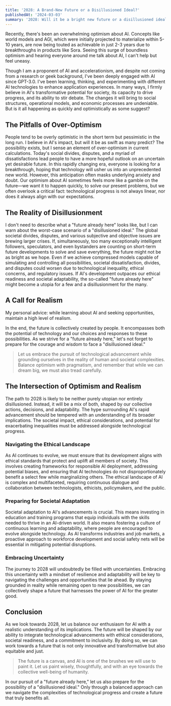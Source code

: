 ```yaml
---
title: '2028: A Brand-New Future or a Disillusioned Ideal?'
publishedAt: '2024-03-03'
summary: '2028: Will it be a bright new future or a disillusioned ideal? Keeping a realistic attitude is crucial.'
---
```


Recently, there's been an overwhelming optimism about AI. Concepts like world models and AGI, which were initially projected to materialize within 5-10 years, are now being touted as achievable in just 2-3 years due to breakthroughs in products like Sora. Seeing this surge of boundless optimism and hearing everyone around me talk about AI, I can't help but feel uneasy.

Though I am a proponent of AI and accelerationism, and despite not coming from a research or geek background, I've been deeply engaged with AI since GPT-3.0. I've been learning, thinking, and experimenting with different AI technologies to enhance application experiences. In many ways, I firmly believe in AI's transformative potential for society, its capacity to drive progress, and its ability to stir debate. The changes it will bring to social structures, operational models, and economic processes are undeniable. But is it all happening as quickly and optimistically as some suggest?

## The Pitfalls of Over-Optimism

People tend to be overly optimistic in the short term but pessimistic in the long run. I believe in AI's impact, but will it be as swift as many predict? The possibility exists, but I sense an element of over-optimism in current calculations. Today's social divides, disputes, and a myriad of dissatisfactions lead people to have a more hopeful outlook on an uncertain yet desirable future. In this rapidly changing era, everyone is looking for a breakthrough, hoping that technology will usher us into an unprecedented new world. However, this anticipation often masks underlying anxiety and doubt. Our optimism about AI sometimes feels more like a gamble on the future—we want it to happen quickly, to solve our present problems, but we often overlook a critical fact: technological progress is not always linear, nor does it always align with our expectations.

## The Reality of Disillusionment

I don't need to describe what a "future already here" looks like, but I can warn about the worst-case scenario of a "disillusioned ideal." The global societal divides, disputes, and various subjective and objective issues are brewing larger crises. If, simultaneously, too many exceptionally intelligent followers, speculators, and even bystanders are counting on short-term future developments to solve and save everything, the future might not be as bright as we hope. Even if we achieve compressed models capable of simulating and controlling all possibilities, societal dissatisfaction, divides, and disputes could worsen due to technological inequality, ethical concerns, and regulatory issues. If AI's development outpaces our ethical readiness and societal adaptability, the so-called "future already here" might become a utopia for a few and a disillusionment for the many.

## A Call for Realism

My personal advice: while learning about AI and seeking opportunities, maintain a high level of realism.

In the end, the future is collectively created by people. It encompasses both the potential of technology and our choices and responses to these possibilities. As we strive for a "future already here," let's not forget to prepare for the courage and wisdom to face a "disillusioned ideal."

> Let us embrace the pursuit of technological advancement while grounding ourselves in the reality of human and societal complexities. Balance optimism with pragmatism, and remember that while we can dream big, we must also tread carefully.

## The Intersection of Optimism and Realism

The path to 2028 is likely to be neither purely utopian nor entirely disillusioned. Instead, it will be a mix of both, shaped by our collective actions, decisions, and adaptability. The hype surrounding AI's rapid advancement should be tempered with an understanding of its broader implications. The societal impact, ethical considerations, and potential for exacerbating inequalities must be addressed alongside technological progress.

### Navigating the Ethical Landscape

As AI continues to evolve, we must ensure that its development aligns with ethical standards that protect and uplift all members of society. This involves creating frameworks for responsible AI deployment, addressing potential biases, and ensuring that AI technologies do not disproportionately benefit a select few while marginalizing others. The ethical landscape of AI is complex and multifaceted, requiring continuous dialogue and collaboration between technologists, ethicists, policymakers, and the public.

### Preparing for Societal Adaptation

Societal adaptation to AI's advancements is crucial. This means investing in education and training programs that equip individuals with the skills needed to thrive in an AI-driven world. It also means fostering a culture of continuous learning and adaptability, where people are encouraged to evolve alongside technology. As AI transforms industries and job markets, a proactive approach to workforce development and social safety nets will be essential in mitigating potential disruptions.

### Embracing Uncertainty

The journey to 2028 will undoubtedly be filled with uncertainties. Embracing this uncertainty with a mindset of resilience and adaptability will be key to navigating the challenges and opportunities that lie ahead. By staying grounded in reality while remaining open to new possibilities, we can collectively shape a future that harnesses the power of AI for the greater good.

## Conclusion

As we look towards 2028, let us balance our enthusiasm for AI with a realistic understanding of its implications. The future will be shaped by our ability to integrate technological advancements with ethical considerations, societal readiness, and a commitment to inclusivity. By doing so, we can work towards a future that is not only innovative and transformative but also equitable and just.

> The future is a canvas, and AI is one of the brushes we will use to paint it. Let us paint wisely, thoughtfully, and with an eye towards the collective well-being of humanity.

In our pursuit of a "future already here," let us also prepare for the possibility of a "disillusioned ideal." Only through a balanced approach can we navigate the complexities of technological progress and create a future that truly benefits all.
